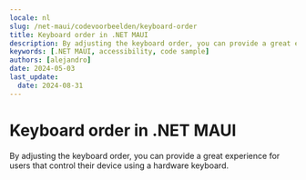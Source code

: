 ```yaml
---
locale: nl
slug: /net-maui/codevoorbeelden/keyboard-order
title: Keyboard order in .NET MAUI
description: By adjusting the keyboard order, you can provide a great experience for users that control their device using a hardware keyboard.
keywords: [.NET MAUI, accessibility, code sample]
authors: [alejandro]
date: 2024-05-03
last_update:
  date: 2024-08-31
---
```


# Keyboard order in .NET MAUI

By adjusting the keyboard order, you can provide a great experience for users that control their device using a hardware keyboard.

<CodeSample id="keyboard-order" framework="net-maui" locale="en"/>
